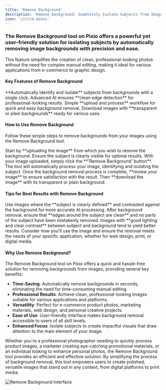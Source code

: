 ---
title: 'Remove Background'
description: 'Remove Background: Seamlessly Isolate Subjects from Images'
icon: 'circle-minus'
---

### The Remove Background tool on Pixio offers a powerful yet user-friendly solution for isolating subjects by automatically removing image backgrounds with precision and ease.

This feature simplifies the creation of clean, professional-looking photos without the need for complex manual editing, making it ideal for various applications from e-commerce to graphic design.

#### Key Features of Remove Background
<CardGroup cols={2}>
  <Card title="Automatic Processing" icon="magic">
    **Automatically identify and isolate** subjects from backgrounds with a single click.
  </Card>
  <Card title="High Precision" icon="bullseye">
    Advanced AI ensures **clean edge detection** for professional-looking results.
  </Card>
  <Card title="User-Friendly Interface" icon="mouse-pointer">
    Simple **upload and process** workflow for quick and easy background removal.
  </Card>
  <Card title="Versatile Output" icon="file-image">
    Download images with **transparent or plain backgrounds** ready for various uses.
  </Card>
</CardGroup>

#### How to Use Remove Background

Follow these simple steps to remove backgrounds from your images using the Remove Background tool.

<AccordionGroup>
  <Accordion title="Step 1: Upload Your Image" icon="upload">
    Start by **uploading the image** from which you wish to remove the background. Ensure the subject is clearly visible for optimal results.
  </Accordion>
  <Accordion title="Step 2: Remove Background" icon="eraser">
    With your image uploaded, simply click the **'Remove Background' button**. The tool will automatically process your image, identifying and isolating the subject.
  </Accordion>
  <Accordion title="Step 3: Review and Download" icon="eye">
    Once the background removal process is complete, **review your image** to ensure satisfaction with the result. Then **download the image** with its transparent or plain background.
  </Accordion>
</AccordionGroup>

#### Tips for Best Results with Remove Background

<AccordionGroup>
  <Accordion title="Select Clear Images" icon="image">
    Use images where the **subject is clearly defined** and contrasted against the background for more accurate AI processing.
  </Accordion>
  <Accordion title="Review Results Carefully" icon="search">
    After background removal, ensure that **edges around the subject are clean** and no parts of the subject have been mistakenly removed.
  </Accordion>
  <Accordion title="Consider Lighting and Contrast" icon="adjust">
    Images with **good lighting and clear contrast** between subject and background tend to yield better results.
  </Accordion>
  <Accordion title="Prepare for Various Applications" icon="th-large">
    Consider how you'll use the image and ensure the removal meets the needs of your specific application, whether for web design, print, or digital media.
  </Accordion>
</AccordionGroup>

#### Why Use Remove Background?

The Remove Background tool on Pixio offers a quick and hassle-free solution for removing backgrounds from images, providing several key benefits:

- **Time-Saving**: Automatically remove backgrounds in seconds, eliminating the need for time-consuming manual editing.
- **Professional Results**: Achieve clean, professional-looking images suitable for various applications and platforms.
- **Versatility**: Perfect for e-commerce product photos, marketing materials, web design, and personal creative projects.
- **Ease of Use**: User-friendly interface makes background removal accessible to users of all skill levels.
- **Enhanced Focus**: Isolate subjects to create impactful visuals that draw attention to the main element of your image.

Whether you're a professional photographer needing to quickly process product images, a marketer creating eye-catching promotional materials, or an individual looking to enhance personal photos, the Remove Background tool provides an efficient and effective solution. By simplifying the process of background removal, this tool empowers users to create polished, versatile images that stand out in any context, from digital platforms to print media.

![Remove Background Interface](https://docs.myapps.ai/storage/page_media/666a99f4-43da-4c51-ab6b-43b90233cb11.png)
